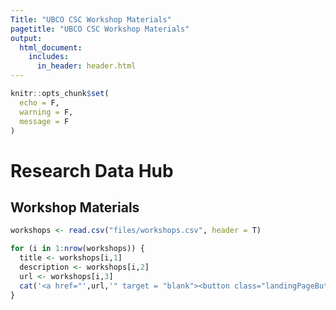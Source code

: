```yaml
---
Title: "UBCO CSC Workshop Materials"
pagetitle: "UBCO CSC Workshop Materials"
output:
  html_document:
    includes:
      in_header: header.html
---
```

```r
knitr::opts_chunk$set(
  echo = F,
  warning = F,
  message = F
)
```


# Research Data Hub

## Workshop Materials

```r
workshops <- read.csv("files/workshops.csv", header = T)

for (i in 1:nrow(workshops)) {
  title <- workshops[i,1]
  description <- workshops[i,2]
  url <- workshops[i,3]
  cat('<a href="',url,'" target = "blank"><button class="landingPageButton"><h2>',title,'</h2><p>',description,'</p></button></a>')
}
```